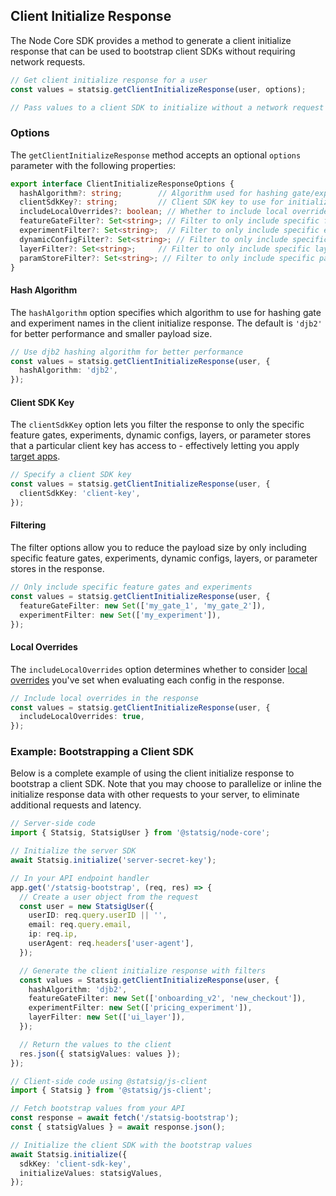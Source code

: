 ## Client Initialize Response

The Node Core SDK provides a method to generate a client initialize response that can be used to bootstrap client SDKs without requiring network requests.

```typescript
// Get client initialize response for a user
const values = statsig.getClientInitializeResponse(user, options);

// Pass values to a client SDK to initialize without a network request
```

### Options

The `getClientInitializeResponse` method accepts an optional `options` parameter with the following properties:

```typescript
export interface ClientInitializeResponseOptions {
  hashAlgorithm?: string;        // Algorithm used for hashing gate/experiment names (default: 'djb2')
  clientSdkKey?: string;         // Client SDK key to use for initialization
  includeLocalOverrides?: boolean; // Whether to include local overrides in the response
  featureGateFilter?: Set<string>; // Filter to only include specific feature gates
  experimentFilter?: Set<string>;  // Filter to only include specific experiments
  dynamicConfigFilter?: Set<string>; // Filter to only include specific dynamic configs
  layerFilter?: Set<string>;     // Filter to only include specific layers
  paramStoreFilter?: Set<string>; // Filter to only include specific parameter stores
}
```

#### Hash Algorithm

The `hashAlgorithm` option specifies which algorithm to use for hashing gate and experiment names in the client initialize response. The default is `'djb2'` for better performance and smaller payload size.

```typescript
// Use djb2 hashing algorithm for better performance
const values = statsig.getClientInitializeResponse(user, {
  hashAlgorithm: 'djb2',
});
```

#### Client SDK Key

The `clientSdkKey` option lets you filter the response to only the specific feature gates, experiments, dynamic configs, layers, or parameter stores that a particular client key has access to - effectively letting you apply [target apps](/sdk-keys/target-apps/).

```typescript
// Specify a client SDK key
const values = statsig.getClientInitializeResponse(user, {
  clientSdkKey: 'client-key',
});
```

#### Filtering

The filter options allow you to reduce the payload size by only including specific feature gates, experiments, dynamic configs, layers, or parameter stores in the response.

```typescript
// Only include specific feature gates and experiments
const values = statsig.getClientInitializeResponse(user, {
  featureGateFilter: new Set(['my_gate_1', 'my_gate_2']),
  experimentFilter: new Set(['my_experiment']),
});
```

#### Local Overrides

The `includeLocalOverrides` option determines whether to consider [local overrides](#local-overrides) you've set when evaluating each config in the response.

```typescript
// Include local overrides in the response
const values = statsig.getClientInitializeResponse(user, {
  includeLocalOverrides: true,
});
```

### Example: Bootstrapping a Client SDK

Below is a complete example of using the client initialize response to bootstrap a client SDK. Note that you may choose to parallelize or inline the initialize response data with other requests to your server, to eliminate additional requests and latency.

```typescript
// Server-side code
import { Statsig, StatsigUser } from '@statsig/node-core';

// Initialize the server SDK
await Statsig.initialize('server-secret-key');

// In your API endpoint handler
app.get('/statsig-bootstrap', (req, res) => {
  // Create a user object from the request
  const user = new StatsigUser({
    userID: req.query.userID || '',
    email: req.query.email,
    ip: req.ip,
    userAgent: req.headers['user-agent'],
  });

  // Generate the client initialize response with filters
  const values = Statsig.getClientInitializeResponse(user, {
    hashAlgorithm: 'djb2',
    featureGateFilter: new Set(['onboarding_v2', 'new_checkout']),
    experimentFilter: new Set(['pricing_experiment']),
    layerFilter: new Set(['ui_layer']),
  });

  // Return the values to the client
  res.json({ statsigValues: values });
});
```

```typescript
// Client-side code using @statsig/js-client
import { Statsig } from '@statsig/js-client';

// Fetch bootstrap values from your API
const response = await fetch('/statsig-bootstrap');
const { statsigValues } = await response.json();

// Initialize the client SDK with the bootstrap values
await Statsig.initialize({
  sdkKey: 'client-sdk-key',
  initializeValues: statsigValues,
});
```
